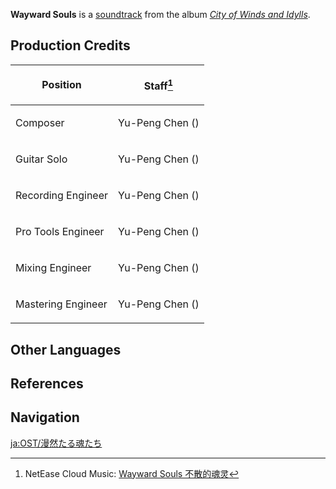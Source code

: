 {{Soundtrack Infobox
|title          =
|image          = City of Winds and Idylls.png
|album          = City of Winds and Idylls
|disc           = 2
|number         = 38
|featured       =
|featured2      =
|featured3      =
|featured_disc  =
|featured_disc2 =
|featured_disc3 =
|youtube_id     = aeEkatw2Heg
|youtube_time   = 838
|spotify_id     = 2RqjuieoFIUJ0o2Z3ZjcJN
|played_in      = Mondstadt
|during         = [[Mondstadt]] (Day)
|domain         =
|previous       = Wind-Washed Mountains
|next           = Reminiscence (Genshin Impact Main Theme Var.)
}}
'''Wayward Souls''' is a [[soundtrack]] from the album ''[[City of Winds and Idylls]]''.

==Production Credits==
{| class="wikitable" style="text-align:left; height:0.5em"
! Position
! Staff<ref>NetEase Cloud Music: [https://music.163.com/#/song?id=1481390636 Wayward Souls 不散的魂灵]</ref>
|-
! Composer
| Yu-Peng Chen ({{zh|陈致逸}})
|-
! Guitar Solo
| Yu-Peng Chen ({{zh|陈致逸}})
|-
! Recording Engineer
| Yu-Peng Chen ({{zh|陈致逸}})
|-
! Pro Tools Engineer
| Yu-Peng Chen ({{zh|陈致逸}})
|-
! Mixing Engineer
| Yu-Peng Chen ({{zh|陈致逸}})
|-
! Mastering Engineer
| Yu-Peng Chen ({{zh|陈致逸}})
|}

==Other Languages==
{{Other Languages
|en      = Wayward Souls
|zhs     = 不散的魂灵
|zhs_rm  = Búsàn de Húnlíng
|zht     = 不散的魂靈
|zht_rm  = Búsàn de Húnlíng
|zh_tl   = 
|ja      = 漫然たる魂たち
|ja_rm   = Manzen-taru Tamashii-tachi
|ja_tl   = 
|tr      = 
|it      = 
}}

==References==
{{Reflist}}

==Navigation==
{{Soundtrack Navbox|City of Winds and Idylls}}

[[ja:OST/漫然たる魂たち]]
